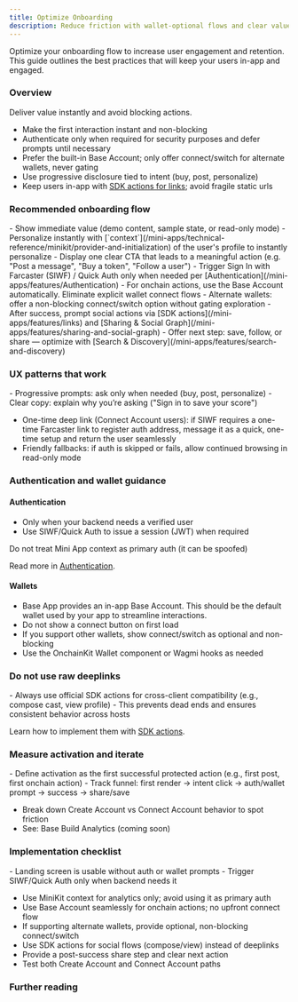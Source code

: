 ```yaml
---
title: Optimize Onboarding
description: Reduce friction with wallet‑optional flows and clear value moments
---
```


Optimize your onboarding flow to increase user engagement and retention. This guide outlines the best practices that will keep your users in-app and engaged.

### Overview

Deliver value instantly and avoid blocking actions.

- Make the first interaction instant and non-blocking
- Authenticate only when required for security purposes and defer prompts until necessary
- Prefer the built-in Base Account; only offer connect/switch for alternate wallets, never gating
- Use progressive disclosure tied to intent (buy, post, personalize)
- Keep users in-app with [SDK actions for links](/mini-apps/features/links); avoid fragile static urls

### Recommended onboarding flow

<Steps>
<Step title="First render">
- Show immediate value (demo content, sample state, or read-only mode)
- Personalize instantly with [`context`](/mini-apps/technical-reference/minikit/provider-and-initialization) of the user's profile to instantly personalize
- Display one clear CTA that leads to a meaningful action (e.g. "Post a message", "Buy a token", "Follow a user")
</Step>

<Step title="User initiates a protected action">
- Trigger Sign In with Farcaster (SIWF) / Quick Auth only when needed per [Authentication](/mini-apps/features/Authentication)
- For onchain actions, use the Base Account automatically. Eliminate explicit wallet connect flows
- Alternate wallets: offer a non-blocking connect/switch option without gating exploration
</Step>

<Step title="Celebrate and amplify">
- After success, prompt social actions via [SDK actions](/mini-apps/features/links) and [Sharing & Social Graph](/mini-apps/features/sharing-and-social-graph)
- Offer next step: save, follow, or share — optimize with [Search & Discovery](/mini-apps/features/search-and-discovery)
</Step>
</Steps>

### UX patterns that work

<Tip>
- Progressive prompts: ask only when needed (buy, post, personalize)
- Clear copy: explain why you’re asking ("Sign in to save your score")
</Tip>

- One-time deep link (Connect Account users): if SIWF requires a one-time Farcaster link to register auth address, message it as a quick, one-time setup and return the user seamlessly
- Friendly fallbacks: if auth is skipped or fails, allow continued browsing in read-only mode

### Authentication and wallet guidance

#### Authentication

- Only when your backend needs a verified user
- Use SIWF/Quick Auth to issue a session (JWT) when required

<Warning>
Do not treat Mini App context as primary auth (it can be spoofed)
</Warning>

Read more in [Authentication](/mini-apps/features/Authentication).

#### Wallets
- Base App provides an in-app Base Account. This should be the default wallet used by your app to streamline interactions.
- Do not show a connect button on first load
- If you support other wallets, show connect/switch as optional and non-blocking
- Use the OnchainKit Wallet component or Wagmi hooks as needed

### Do not use raw deeplinks

<Warning>
- Always use official SDK actions for cross-client compatibility (e.g., compose cast, view profile)
- This prevents dead ends and ensures consistent behavior across hosts
</Warning>

Learn how to implement them with [SDK actions](/mini-apps/features/links).

### Measure activation and iterate

<Info>
- Define activation as the first successful protected action (e.g., first post, first onchain action)
- Track funnel: first render → intent click → auth/wallet prompt → success → share/save
</Info>

- Break down Create Account vs Connect Account behavior to spot friction
- See: Base Build Analytics (coming soon)

### Implementation checklist

<Check>
- Landing screen is usable without auth or wallet prompts
- Trigger SIWF/Quick Auth only when backend needs it
</Check>

- Use MiniKit context for analytics only; avoid using it as primary auth
- Use Base Account seamlessly for onchain actions; no upfront connect flow
- If supporting alternate wallets, provide optional, non-blocking connect/switch
- Use SDK actions for social flows (compose/view) instead of deeplinks
- Provide a post-success share step and clear next action
- Test both Create Account and Connect Account paths

### Further reading

<CardGroup cols={3}>
  <Card title="Authentication" icon="key" href="/mini-apps/features/Authentication" />
  <Card title="Links & SDK Actions" icon="link" href="/mini-apps/features/links" />
  <Card title="Search & Discovery" icon="magnifying-glass" href="/mini-apps/features/search-and-discovery" />
</CardGroup>

<CardGroup cols={3}>
  <Card title="Sharing & Social Graph" icon="share" href="/mini-apps/features/sharing-and-social-graph" />
  <Card title="Provider & Initialization" icon="cog" href="/mini-apps/technical-reference/minikit/provider-and-initialization" />
  <Card title="useAuthenticate" icon="book-open" href="/mini-apps/technical-reference/minikit/hooks/useAuthenticate" />
</CardGroup>



